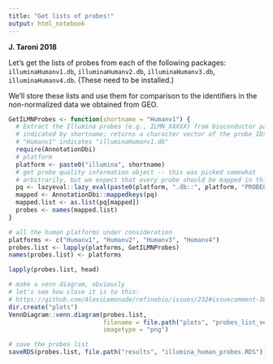 ```yaml
---
title: "Get lists of probes!"
output: html_notebook
---
```


**J. Taroni 2018**

Let's get the lists of probes from each of the following packages:
`illuminaHumanv1.db`, `illuminaHumanv2.db`, `illuminaHumanv3.db`,
`illuminaHumanv4.db`. (These need to be installed.)

We'll store these lists and use them for comparison to the identifiers in the
non-normalized data we obtained from GEO.

```r
GetILMNProbes <- function(shortname = "Humanv1") {
  # Extract the Illumina probes (e.g., ILMN_XXXXX) from bioconductor package
  # indicated by shortname; returns a character vector of the probe IDs
  # "Humanv1" indicates "illuminaHumanv1.db"
  require(AnnotationDbi)
  # platform
  platform <- paste0("illumina", shortname)
  # get probe quality information object -- this was picked somewhat 
  # arbitrarily, but we expect that every probe should be mapped in this case
  pq <- lazyeval::lazy_eval(paste0(platform, ".db::", platform, "PROBEQUALITY"))
  mapped <- AnnotationDbi::mappedkeys(pq)
  mapped.list <- as.list(pq[mapped])
  probes <- names(mapped.list)
}
```

```r
# all the human platforms under consideration
platforms <- c("Humanv1", "Humanv2", "Humanv3", "Humanv4")
probes.list <- lapply(platforms, GetILMNProbes)
names(probes.list) <- platforms
```

```r
lapply(probes.list, head)
```

```r
# make a venn diagram, obviously
# let's see how close it is to this: 
# https://github.com/AlexsLemonade/refinebio/issues/232#issuecomment-389858227
dir.create("plots")
VennDiagram::venn.diagram(probes.list, 
                          filename = file.path("plots", "probes_list_venn.png"),
                          imagetype = "png")
```

```r
# save the probes list
saveRDS(probes.list, file.path("results", "illumina_human_probes.RDS"))
```

